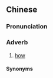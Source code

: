 ==Chinese==
{{zh-forms|alt=樣般}}

===Pronunciation===
{{zh-pron
|h=pfs=ngióng-pân;gd=ngiong3 ban1
|cat=adv
}}

===Adverb===
{{zh-adv}}

# {{lb|zh|Hakka}} [[how]]

====Synonyms====
{{zh-dial|怎麼}}